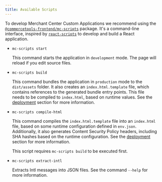 ```yaml
---
title: Available Scripts
---
```


To develop Merchant Center Custom Applications we recommend using the [`@commercetools-frontend/mc-scripts`](https://www.npmjs.com/package/@commercetools-frontend/mc-scripts) package.
It's a command-line interface, inspired by [`react-scripts`](https://www.npmjs.com/package/react-scripts) to develop and build a React application.

- `mc-scripts start`

  This command starts the application in `development` mode. The page will reload if you edit source files.

- `mc-scripts build`

  This command bundles the application in `production` mode to the `dist/assets` folder.
  It also creates an `index.html.template` file, which contains references to the generated bundle entry points. This file needs to be compiled to `index.html`, based on runtime values. See the [deployment](/deployment/production-build) section for more information.

- `mc-scripts compile-html`

  This command compiles the `index.html.template` file into an `index.html` file, based on some runtime configuration defined in `env.json`. Additionally, it also generates Content Security Policy headers, including SHA hashes based on the runtime configuration. See the [deployment](/deployment/production-build) section for more information.

  <Info>

  This script requires `mc-scripts build` to be executed first.

  </Info>

* `mc-scripts extract-intl`

  Extracts Intl messages into JSON files. See the command `--help` for more information.
